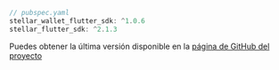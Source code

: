 
<CodeExample>

```dart
// pubspec.yaml
stellar_wallet_flutter_sdk: ^1.0.6
stellar_flutter_sdk: ^2.1.3
```

</CodeExample>

Puedes obtener la última versión disponible en la [página de GitHub del proyecto](https://github.com/Soneso/stellar_wallet_flutter_sdk)

